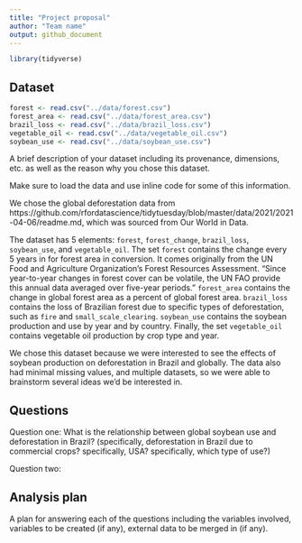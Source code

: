 ```yaml
---
title: "Project proposal"
author: "Team name"
output: github_document
---
```


```r
library(tidyverse)
```

## Dataset

```r
forest <- read.csv("../data/forest.csv")
forest_area <- read.csv("../data/forest_area.csv")
brazil_loss <- read.csv("../data/brazil_loss.csv")
vegetable_oil <- read.csv("../data/vegetable_oil.csv")
soybean_use <- read.csv("../data/soybean_use.csv")
```

A brief description of your dataset including its provenance, dimensions, etc. as well as the reason why you chose this dataset.

Make sure to load the data and use inline code for some of this information.

We chose the global deforestation data from https://github.com/rfordatascience/tidytuesday/blob/master/data/2021/2021-04-06/readme.md,
which was  sourced from Our World in Data. 

The dataset has 5 elements: `forest`, `forest_change`, `brazil_loss`, `soybean_use`, and `vegetable_oil`. The set `forest` contains the change every 5 years in for forest area in conversion. It comes originally from the UN Food and Agriculture Organization’s Forest Resources Assessment. "Since year-to-year changes in forest cover can be volatile, the UN FAO provide this annual data averaged over five-year periods." `forest_area` contains the change in global forest area as a percent of global forest area. `brazil_loss` contains the loss of Brazilian forest due to specific types of deforestation, such as `fire` and `small_scale_clearing`. `soybean_use` contains the soybean production and use by year and by country. Finally, the set `vegetable_oil` contains vegetable oil production by crop type and year.

We chose this dataset because we were interested to see the effects of soybean production on deforestation in Brazil and globally. The data also had minimal missing values, and multiple datasets, so we were able to brainstorm several ideas we'd be interested in. 

## Questions

Question one: What is the relationship between global soybean use and deforestation in Brazil? (specifically, deforestation in Brazil due to commercial crops? specifically, USA? specifically, which type of use?)

Question two: 

## Analysis plan

A plan for answering each of the questions including the variables involved, variables to be created (if any), external data to be merged in (if any).
